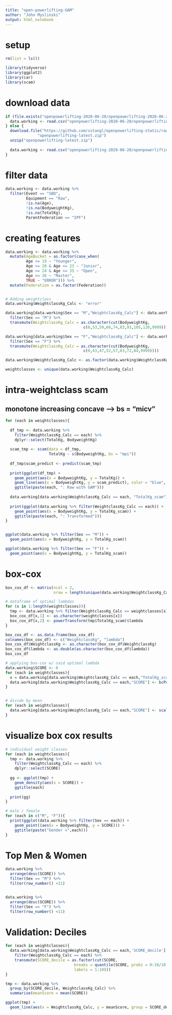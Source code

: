 ```yaml
---
title: "open-powerlifting-GAM"
author: "John Myslinski"
output: html_notebook
---
```

# setup
```r
rm(list = ls())

library(tidyverse)
library(ggplot2)
library(car)
library(scam)
```

# download data
```r
if (file.exists("openpowerlifting-2020-06-20/openpowerlifting-2020-06-20.csv")){
  data.working <- read.csv("openpowerlifting-2020-06-20/openpowerlifting-2020-06-20.csv")
} else {
  download.file("https://github.com/sstangl/openpowerlifting-static/raw/gh-pages/openpowerlifting-latest.zip",
              "openpowerlifting-latest.zip")
  unzip("openpowerlifting-latest.zip")
  
  data.working <- read.csv("openpowerlifting-2020-06-20/openpowerlifting-2020-06-20.csv")
}
```

# filter data
```r
data.working <- data.working %>%
  filter(Event == "SBD",
         Equipment == "Raw",
         !is.na(Age),
         !is.na(BodyweightKg),
         !is.na(TotalKg),
         ParentFederation == "IPF")
```

# creating features
```r
data.working <- data.working %>%
  mutate(AgeBucket = as.factor(case_when(
         Age <= 19 ~ "Younger",
         Age >= 20 & Age <= 23 ~ "Junior",
         Age >= 24 & Age <= 35 ~ "Open",
         Age >= 36 ~ "Master",
         TRUE ~ "ERROR"))) %>%
  mutate(Federation = as.factor(Federation))


# Adding weightclass
data.working$WeightclassKg_Calc <- "error"

data.working[data.working$Sex == "M","WeightclassKg_Calc"] <- data.working %>% 
  filter(Sex == "M") %>%
  transmute(WeightclassKg_Calc = as.character(cut(BodyweightKg,
                                  c(0,53,59,66,74,83,93,105,120,9999))))

data.working[data.working$Sex == "F","WeightclassKg_Calc"] <- data.working %>% 
  filter(Sex == "F") %>%
  transmute(WeightclassKg_Calc = as.character(cut(BodyweightKg,
                                  c(0,43,47,52,57,63,72,84,9999))))

data.working$WeightclassKg_Calc <- as.factor(data.working$WeightclassKg_Calc)
```

```r
weightclasses <- unique(data.working$WeightclassKg_Calc)
```


# intra-weightclass scam
## monotone increasing concave --> bs = "micv"
```r
for (each in weightclasses){
  
  df_tmp <- data.working %>%
    filter(WeightclassKg_Calc == each) %>%
    dplyr::select(TotalKg, BodyweightKg)
  
  scam_tmp <- scam(data = df_tmp,
                   TotalKg ~ s(BodyweightKg, bs = "mpi"))
  
  df_tmp$scam_predict <- predict(scam_tmp)
  
  print(ggplot(df_tmp) +
    geom_point(aes(x = BodyweightKg, y = TotalKg)) +
    geom_line(aes(x = BodyweightKg, y = scam_predict), color = "blue", size = 2) +
    ggtitle(paste(each, ": Raw with GAM")))
  
  data.working[data.working$WeightclassKg_Calc == each, "TotalKg_scam"] <- data.working[data.working$WeightclassKg_Calc == each, "TotalKg"] / df_tmp$scam_predict
  
  print(ggplot(data.working %>% filter(WeightclassKg_Calc == each)) +
    geom_point(aes(x = BodyweightKg, y = TotalKg_scam)) +
    ggtitle(paste(each, ": Transformed")))
}


ggplot(data.working %>% filter(Sex == "M")) +
  geom_point(aes(x = BodyweightKg, y = TotalKg_scam))

ggplot(data.working %>% filter(Sex == "F")) +
  geom_point(aes(x = BodyweightKg, y = TotalKg_scam))
```

# box-cox
```r
box_cox_df <- matrix(ncol = 2,
                     nrow = length(unique(data.working$WeightclassKg_Calc)))

# dataframe of optimal lambdas
for (x in 1:length(weightclasses)){
  tmp <- data.working %>% filter(WeightclassKg_Calc == weightclasses[x])
  box_cox_df[x,1] <- as.character(weightclasses[x])
  box_cox_df[x,2] <- powerTransform(tmp$TotalKg_scam)$lambda
}

box_cox_df <- as.data.frame(box_cox_df)
colnames(box_cox_df) <- c("WeightclassKg", "lambda")
box_cox_df$WeightclassKg <- as.character(box_cox_df$WeightclassKg)
box_cox_df$lambda <- as.double(as.character(box_cox_df$lambda))
box_cox_df

# applying box-cox w/ said optimal lambda
data.working$SCORE <- 0
for (each in weightclasses){
  x = data.working[data.working$WeightclassKg_Calc == each,"TotalKg_scam"]
  data.working[data.working$WeightclassKg_Calc == each,"SCORE"] <- bcPower(x,box_cox_df[box_cox_df$WeightclassKg == each,"lambda"])
}


# divide by mean
for (each in weightclasses){
  data.working[data.working$WeightclassKg_Calc == each,"SCORE"] <- scale(data.working[data.working$WeightclassKg_Calc == each,"SCORE"])
}
```


# visualize box cox results
```r
# individual weight classes
for (each in weightclasses){
  tmp <- data.working %>%
    filter(WeightclassKg_Calc == each) %>%
    dplyr::select(SCORE)
  
  gg <- ggplot(tmp) +
    geom_density(aes(x = SCORE)) +
    ggtitle(each)
  
  print(gg)
}

# male / female
for (each in c("M", "F")){
  print(ggplot(data.working %>% filter(Sex == each)) +
    geom_point((aes(x = BodyweightKg, y = SCORE))) +
    ggtitle(paste("Gender =",each)))
}

```
# Top Men & Women
```r
data.working %>%
  arrange(desc(SCORE)) %>%
  filter(Sex == "M") %>%
  filter(row_number() <11)


data.working %>%
  arrange(desc(SCORE)) %>%
  filter(Sex == "F") %>%
  filter(row_number() <11)
```

# Validation: Deciles
```r
for (each in weightclasses){
  data.working[data.working$WeightclassKg_Calc == each,'SCORE_decile'] <- data.working %>%
    filter(WeightclassKg_Calc == each) %>%
    transmute(SCORE_decile = as.factor(cut(SCORE,
                              breaks = quantile(SCORE, probs = 0:10/10, na.rm = T),
                              labels = 1:10)))
}

tmp <- data.working %>%
  group_by(SCORE_decile, WeightclassKg_Calc) %>%
  summarise(meanScore = mean(SCORE))

ggplot(tmp) +
  geom_line(aes(x = WeightclassKg_Calc, y = meanScore, group = SCORE_decile, color = SCORE_decile))
```


